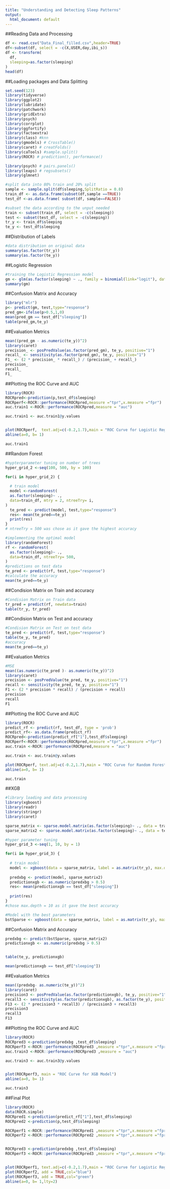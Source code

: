 ```yaml
---
title: "Understanding and Detecting Sleep Patterns"
output:
  html_document: default
---
```


##Reading Data and Processing
```r
df <- read.csv("Data_Final_filled.csv",header=TRUE)
df<-subset(df, select = -c(X,USER,day,ibi_s))
df <- transform(
  df,
  sleeping=as.factor(sleeping)
)
head(df)
```
##Loading packages and Data Splitting

```r
set.seed(123)
library(tidyverse)
library(ggplot2)
library(lubridate)
library(patchwork)
library(gridExtra)
library(psych)
library(corrplot)
library(ggfortify)
library(factoextra)
library(class) #knn
library(gmodels) # CrossTable()
library(caret) # creatFolds()
library(caTools) #sample.split()
library(ROCR) # prediction(), performance()

library(psych) # pairs.panels()
library(leaps) # regsubsets()
library(glmnet)

#split data into 80% train and 20% split
sample <- sample.split(df$sleeping,SplitRatio = 0.8)
train_df <- as.data.frame(subset(df,sample ==TRUE))
test_df <-as.data.frame( subset(df, sample==FALSE))

#subset the data according to the unput needed
train <- subset(train_df, select = -c(sleeping))
test <- subset(test_df, select = -c(sleeping))
tr_y <- train_df$sleeping
te_y <- test_df$sleeping
```
##Distribution of Labels
```r
#data distribution on original data
summary(as.factor(tr_y))
summary(as.factor(te_y))
```


##Logistic Regression
```r
#training the Logistic Regression model
gm <- glm(as.factor(sleeping) ~ ., family = binomial(link="logit"), data=train_df)
summary(gm)
```

##Confusion Matrix and Accuracy
```r
library("mlr")
p<- predict(gm, test,type="response")
pred_gm<-ifelse(p>0.5,1,0)
mean(pred_gm == test_df["sleeping"])
table(pred_gm,te_y)
```

##Evaluation Metrics
```r
mean((pred_gm - as.numeric(te_y))^2)
library(caret)
precision_ <- posPredValue(as.factor(pred_gm), te_y, positive="1")
recall_ <- sensitivity(as.factor(pred_gm), te_y, positive="1")
F1_ <- (2 * precision_ * recall_) / (precision_ + recall_)
precision_
recall_
F1_
```


##Plotting the ROC Curve and AUC
```r
library(ROCR)
ROCRpred<-prediction(p,test_df$sleeping)
ROCRperf<-ROCR::performance(ROCRpred,measure ="tpr",x.measure ="fpr")
auc.train1 <-ROCR::performance(ROCRpred,measure = "auc")

auc.train1 <- auc.train1@y.values


plot(ROCRperf,  text.adj=c(-0.2,1.7),main = "ROC Curve for Logistic Regression Model")
abline(a=0, b= 1)
```


```r
auc.train1
```

##Random Forest

```r
#hypterparameter tuning on number of trees
hyper_grid_2 <-seq(100, 500, by = 100)

for(i in hyper_grid_2) {
  
  # train model
  model <-randomForest(
  as.factor(sleeping)~ .,
  data=train_df, mtry = 2, ntreeTry= i,
)
  te_pred <- predict(model, test,type="response")
  res<- mean(te_pred==te_y)
  print(res)
}
# ntreeTry = 500 was chose as it gave the highest accuracy
```

```r
#implementing the optimal model
library(randomForest)
rf <- randomForest(
  as.factor(sleeping)~ .,
  data=train_df, ntreeTry= 500,
)
#predictions on test data
te_pred <- predict(rf, test,type="response")
#calculate the accuracy
mean(te_pred==te_y)
```

##Condision Matrix on Train and accuracy
```r
#Condision Matrix on Train data
tr_pred = predict(rf, newdata=train)
table(tr_y, tr_pred)
```

##Condision Matrix on Test and accuracy
```r
#Condision Matrix on Test on test data
te_pred <- predict(rf, test,type="response")
table(te_y, te_pred)
#accuracy
mean(te_pred==te_y)
```

##Evaluation Metrics
```r
#MSE
mean((as.numeric(te_pred )- as.numeric(te_y))^2)
library(caret)
precision <- posPredValue(te_pred, te_y, positive="1")
recall <- sensitivity(te_pred, te_y, positive="1")
F1 <- (2 * precision * recall) / (precision + recall)
precision
recall
F1
```

##Plotting the ROC Curve and AUC
```r
library(ROCR)
predict_rf <- predict(rf, test_df, type = 'prob')
predict_rf<- as.data.frame(predict_rf)
ROCRpred<-prediction(predict_rf["1"],test_df$sleeping)
ROCRperf<-ROCR::performance(ROCRpred,measure ="tpr",x.measure ="fpr")
auc.train <-ROCR::performance(ROCRpred,measure = "auc")

auc.train <- auc.train@y.values

plot(ROCRperf, text.adj=c(-0.2,1.7),main = "ROC Curve for Random Forest Model") #print.cutoffs.at=seq(0,1,by=0.1)
abline(a=0, b= 1)
```
```r
auc.train
```








##XGB

```r
#library loading and data processing
library(xgboost)
library(readr)
library(stringr)
library(caret)

sparse_matrix <- sparse.model.matrix(as.factor(sleeping)~ ., data = train_df)
sparse_matrix2 <- sparse.model.matrix(as.factor(sleeping)~ ., data = test_df)
```


```r
#hyper parameter tuning
hyper_grid_3 <-seq(1, 10, by = 1)

for(i in hyper_grid_3) {
  
  # train model
  model <- xgboost(data = sparse_matrix, label = as.matrix(tr_y), max.depth = i, eta = 0.4, nthread = 20, nrounds = 20, objective = "binary:logistic",eval.metric = "error", eval.metric = "logloss")
  
  predxbg <- predict(model, sparse_matrix2)
  predictionxgb <- as.numeric(predxbg > 0.5)
  res<- mean(predictionxgb == test_df["sleeping"])
  
  print(res)
}
#chose max.depth = 10 as it gave the best accuracy
```


```r
#Model with the best parameters
bstSparse <- xgboost(data = sparse_matrix, label = as.matrix(tr_y), max.depth = 10, eta = 0.4, nthread = 20, nrounds = 20, objective = "binary:logistic",eval.metric = "error", eval.metric = "logloss")
```

##Confusion Matrix and Accuracy
```r
predxbg <- predict(bstSparse, sparse_matrix2)
predictionxgb <- as.numeric(predxbg > 0.5)


table(te_y, predictionxgb)

mean(predictionxgb == test_df["sleeping"])

```

##Evaluation Metrics
```r
mean((predxbg- as.numeric(te_y))^2)
library(caret)
precision3 <- posPredValue(as.factor(predictionxgb), te_y, positive="1")
recall3 <- sensitivity(as.factor(predictionxgb), as.factor(te_y), positive="1")
F13 <- (2 * precision3 * recall3) / (precision3 + recall3)
precision3
recall3
F13
```

##Plotting the ROC Curve and AUC
```r
library(ROCR)
ROCRpred3 <-prediction(predxbg ,test_df$sleeping)
ROCRperf3 <-ROCR::performance(ROCRpred3 ,measure ="tpr",x.measure ="fpr")
auc.train3 <-ROCR::performance(ROCRpred3 ,measure = "auc")

auc.train3 <- auc.train3@y.values


plot(ROCRperf3, main = "ROC Curve for XGB Model")
abline(a=0, b= 1)
```

```r
auc.train3
```


##Final Plot
```r
library(ROCR)
data(ROCR.simple)
ROCRpred1 <-prediction(predict_rf["1"],test_df$sleeping)
ROCRpred2 <-prediction(p,test_df$sleeping)

ROCRperf1 <-ROCR::performance(ROCRpred1 ,measure ="tpr",x.measure ="fpr")
ROCRperf2 <-ROCR::performance(ROCRpred2 ,measure ="tpr",x.measure ="fpr")


ROCRpred3 <-prediction(predxbg ,test_df$sleeping)
ROCRperf3 <-ROCR::performance(ROCRpred3 ,measure ="tpr",x.measure ="fpr")


plot(ROCRperf1, text.adj=c(-0.2,1.7),main = "ROC Curve for Logistic Regression, Random Forest and XGB",col="red")
plot(ROCRperf2, add = TRUE,col="blue")
plot(ROCRperf3, add = TRUE,col="green")
abline(a=0, b= 1,lty=2)
```






